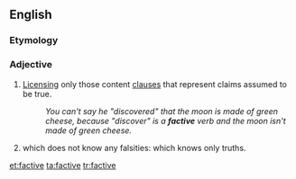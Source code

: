 ==English==

===Etymology===
{{suffix|fact|ive|lang=en}}

===Adjective===
{{en-adj|-}}

# {{context|linguistics|of a verb|lang=en}} [[license|Licensing]] only those content [[clause]]s that represent claims assumed to be true.
#: ''You can't say he "discovered" that the moon is made of green cheese, because "discover" is a '''factive''' verb and the moon isn't made of green cheese.''
# {{context|epistemology|of a knowing agent|lang=en}} which does not know any falsities: which knows only truths.

[[et:factive]]
[[ta:factive]]
[[tr:factive]]